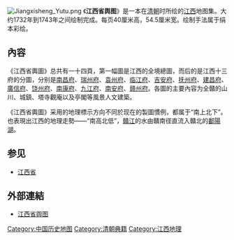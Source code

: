 [[File:Jiangxisheng_Yutu.png|thumb]]
《'''江西省舆图'''》是一本在[[清朝|清朝]]时所绘的[[江西|江西]]地图集。大约1732年到1743年之间绘制完成。每页40厘米高，54.5厘米宽。绘制手法属于绢本彩绘。

==內容==
《江西省輿圖》总共有一十四頁，第一幅圖是江西的全境總圖，而后的是江西十三府的分圖，分别是[[南昌府|南昌府]]、[[瑞州府|瑞州府]]、[[袁州府|袁州府]]、[[临江府|临江府]]、[[吉安府|吉安府]]、[[抚州府|抚州府]]、[[建昌府|建昌府]]、[[廣信府|廣信府]]、[[饶州府|饶州府]]、[[南康府|南康府]]、[[九江府|九江府]]、[[南安府|南安府]]、[[赣州府|赣州府]]。各圖的主要內容为全贛的山川、城鎮、塔寺觀庵以及亭閣等風景人文建築。

《江西省輿圖》采用的地理標示方向不同於现在的製圖慣例，都属于“南上北下”。也表現出江西的地理走勢——“南高北低”，[[贛江|贛江]]的水由贛南径直流入贛北的[[鄱陽湖|鄱陽湖]]。

==参见==
*[[江西省|江西省]]

==外部連結==
*[http://tech2.npm.gov.tw/antiquemaps/zh-tw/main.aspx?content=d_2_1 江西省舆图]{{dead link|date=2018年3月 |bot=InternetArchiveBot |fix-attempted=yes }}

[[Category:中国历史地图|Category:中国历史地图]]
[[Category:清朝典籍|Category:清朝典籍]]
[[Category:江西地理|Category:江西地理]]